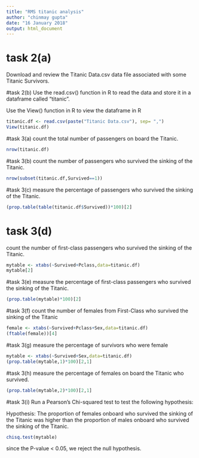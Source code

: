 ---
title: "RMS titanic analysis"
author: "chinmay gupta"
date: "16 January 2018"
output: html_document
---

# task 2(a)
Download and review the Titanic Data.csv data file associated with some Titanic Survivors.

#task 2(b)
Use the read.csv() function in R to read the data and store it in a dataframe called "titanic".

Use the View() function in R to view the dataframe in R
```{r}
titanic.df <- read.csv(paste("Titanic Data.csv"), sep= ",")
View(titanic.df)
```

#task 3(a)
 count the total number of passengers on board the Titanic.
 
```{r}
nrow(titanic.df)
```

#task 3(b)
count the number of passengers who survived the sinking of the Titanic.

```{r}
nrow(subset(titanic.df,Survived==1))
```

#task 3(c)
measure the percentage of passengers who survived the sinking of the Titanic.

```{r}
(prop.table(table(titanic.df$Survived))*100)[2]
```

# task 3(d)

count the number of first-class passengers who survived the sinking of the Titanic.

```{r}
mytable <- xtabs(~Survived+Pclass,data=titanic.df)
mytable[2]
```

#task 3(e)
measure the percentage of first-class passengers who survived the sinking of the Titanic.

```{r}
(prop.table(mytable)*100)[2]
```

#task 3(f)
count the number of females from First-Class who survived the sinking of the Titanic
```{r}
female <- xtabs(~Survived+Pclass+Sex,data=titanic.df)
(ftable(female))[4]
```

#task 3(g)
measure the percentage of survivors who were female

```{r}
mytable <- xtabs(~Survived+Sex,data=titanic.df)
(prop.table(mytable,1)*100)[2,1]

```

#task 3(h)
measure the percentage of females on board the Titanic who survived.

```{r}
(prop.table(mytable,2)*100)[2,1]
```


#task 3(i)
Run a Pearson's Chi-squared test to test the following hypothesis:

Hypothesis:  The proportion of females onboard who survived the sinking of the Titanic was higher than the proportion of males onboard who survived the sinking of the Titanic.


```{r}
chisq.test(mytable)
```



since the P-value < 0.05, we reject the null hypothesis.















 
